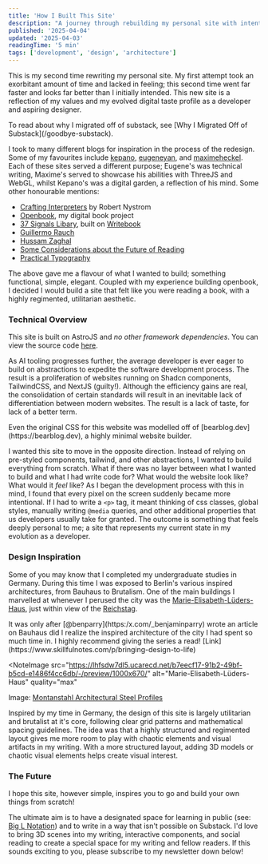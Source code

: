 ```yaml
---
title: 'How I Built This Site'
description: "A journey through rebuilding my personal site with intention and care, drawing inspiration from minimalism and Bauhaus."
published: '2025-04-04'
updated: '2025-04-03'
readingTime: '5 min'
tags: ['development', 'design', 'architecture']
---
```


This is my second time rewriting my personal site. My first attempt took an exorbitant amount of time and lacked in feeling; this second time went far faster and looks far better than I initially intended.  This new site is a reflection of my values and my evolved digital taste profile as a developer and aspiring designer.

<Aside>
To read about why I migrated off of substack, see [Why I Migrated Off of Substack](/goodbye-substack).
</Aside>

I took to many different blogs for inspiration in the process of the redesign. Some of my favourites include [kepano](https://stephango.com/), [eugeneyan](https://eugeneyan.com/), and [maximeheckel](https://maximeheckel.com/). Each of these sites served a different purpose; Eugene's was technical writing, Maxime's served to showcase his abilities with ThreeJS and WebGL, whilst Kepano's was a digital garden, a reflection of his mind. Some other honourable mentions:

- [Crafting Interpreters](https://craftinginterpreters.com/introduction.html) by Robert Nystrom
- [Openbook](https://openbook.so), my digital book project
- [37 Signals Libary](https://books.37signals.com/), built on [Writebook](https://once.com/writebook)
- [Guillermo Rauch](https://rauchg.com)
- [Hussam Zaghal](https://hussam.fyi)
- [Some Considerations about the Future of Reading](https://www.digitalstudies.org/article/id/7222/#BarthesEntretien1995)
- [Practical Typography](https://practicaltypography.com/)

The above gave me a flavour of what I wanted to build; something functional, simple, elegant. Coupled with my experience building openbook, I decided I would build a site that felt like you were reading a book, with a highly regimented, utilitarian aesthetic.

### Technical Overview

This site is built on AstroJS and *no other framework dependencies*. You can view the source code [here](https://github.com/appcabinet/marcelo.app).

As AI tooling progresses further, the average developer is ever eager to build on abstractions to expedite the software development process. The result is a proliferation of websites running on Shadcn components, TailwindCSS, and NextJS (guilty!). Although the efficiency gains are real, the consolidation of certain standards will result in an inevitable lack of differentiation between modern websites. The result is a lack of taste, for lack of a better term.

<Aside>
Even the original CSS for this website was modelled off of [bearblog.dev](https://bearblog.dev), a highly minimal website builder.
</Aside>

I wanted this site to move in the opposite direction. Instead of relying on pre-styled components, tailwind, and other abstractions, I wanted to build everything from scratch. What if there was no layer between what I wanted to build and what I had write code for? What would the website look like? What would it *feel* like? As I began the development process with this in mind, I found that every pixel on the screen suddenly became more intentional. If I had to write a `<p>` tag, it meant thinking of css classes, global styles, manually writing `@media` queries, and other additional properties that us developers usually take for granted. The outcome is something that feels deeply personal to me; a site that represents my current state in my evolution as a developer.

### Design Inspiration

Some of you may know that I completed my undergraduate studies in Germany. During this time I was exposed to Berlin's various inspired architectures, from Bauhaus to Brutalism. One of the main buildings I marvelled at whenever I perused the city was the [Marie-Elisabeth-Lüders-Haus](https://www.visitberlin.de/en/marie-elisabeth-luders-house), just within view of the [Reichstag](https://en.wikipedia.org/wiki/Reichstag_(Nazi_Germany)).

<Aside>
It was only after [@benparry](https:/x.com/_benjaminparry) wrote an article on Bauhaus did I realize the inspired architecture of the city I had spent so much time in. I highly recommend giving the series a read! [Link](https://www.skillfulnotes.com/p/bringing-design-to-life)
</Aside>

<NoteImage 
  src="https://lhfsdw7dl5.ucarecd.net/b7eecf17-91b2-49bf-b5cd-e1486f4cc6db/-/preview/1000x670/" 
  alt="Marie-Elisabeth-Lüders-Haus"
  quality="max"
>
  Image: [Montanstahl Architectural Steel Profiles](https://www.architecturalsteelprofiles.com/our-projects/extension-marie-elisabeth-luders-haus/)
</NoteImage>

Inspired by my time in Germany, the design of this site is largely utilitarian and brutalist at it's core, following clear grid patterns and mathematical spacing guidelines. The idea was that a highly structured and regimented layout gives me more room to play with chaotic elements and visual artifacts in my writing. With a more structured layout, adding 3D models or chaotic visual elements helps create visual interest.

### The Future

<Aside translateY={20}>
I hope this site, however simple, inspires you to go and build your own things from scratch!
</Aside>

The ultimate aim is to have a designated space for learning in public (see: [Big L Notation](https://www.swyx.io/big-l-notation)) and to write in a way that isn't possible on Substack. I'd love to bring 3D scenes into my writing, interactive components, and social reading to create a special space for my writing and fellow readers. If this sounds exciting to you, please subscribe to my newsletter down below!

